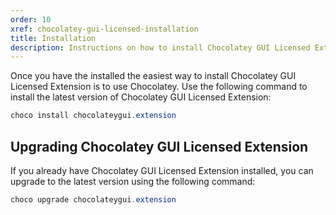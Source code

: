 ```yaml
---
order: 10
xref: chocolatey-gui-licensed-installation
title: Installation
description: Instructions on how to install Chocolatey GUI Licensed Extension
---
```


Once you have the <Xref title="Chocolatey Licensed Extension" value="setup-licensed" /> installed
the easiest way to install Chocolatey GUI Licensed Extension is to use Chocolatey.
Use the following command to install the latest version of Chocolatey GUI Licensed
Extension:

```powershell
choco install chocolateygui.extension
```

## Upgrading Chocolatey GUI Licensed Extension

If you already have Chocolatey GUI Licensed Extension installed, you can upgrade
to the latest version using the following command:

```powershell
choco upgrade chocolateygui.extension
```
